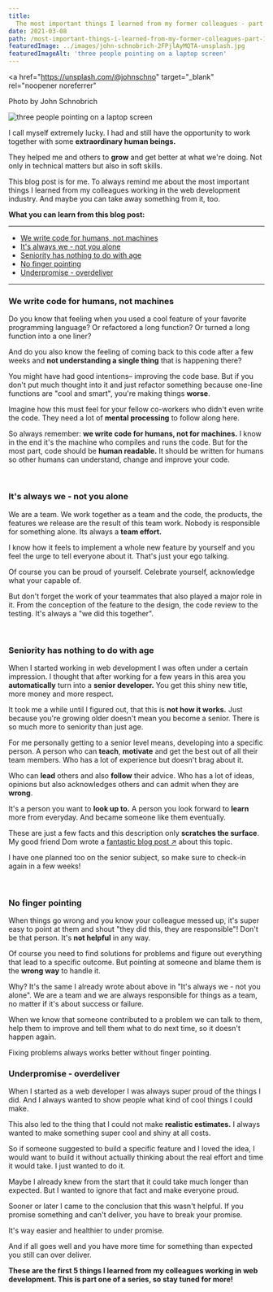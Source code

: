 ```yaml
---
title:
  The most important things I learned from my former colleagues - part 1
date: 2021-03-08
path: /most-important-things-i-learned-from-my-former-colleagues-part-1
featuredImage: ../images/john-schnobrich-2FPjlAyMQTA-unsplash.jpg
featuredImageAlt: 'three people pointing on a laptop screen'
---
```


<a
  href="https://unsplash.com/@johnschno"
  target="_blank"
  rel="noopener noreferrer"
>
  Photo by John Schnobrich
</a>

![three people pointing on a laptop screen](../images/john-schnobrich-2FPjlAyMQTA-unsplash.jpg)

I call myself extremely lucky. I had and still have the opportunity to work
together with some **extraordinary human beings.**

They helped me and others to **grow** and get better at what we're doing. Not
only in technical matters but also in soft skills.

This blog post is for me. To always remind me about the most important things I
learned from my colleagues working in the web development industry. And maybe
you can take away something from it, too.

**What you can learn from this blog post:**

---

- [We write code for humans, not machines](#humans)
- [It's always we - not you alone](#team)
- [Seniority has nothing to do with age](#senior)
- [No finger pointing](#finger-pointing)
- [Underpromise - overdeliver](#under-promise)

---

### <a name='humans'></a> We write code for humans, not machines

Do you know that feeling when you used a cool feature of your favorite
programming language? Or refactored a long function? Or turned a long function
into a one liner?

And do you also know the feeling of coming back to this code after a few weeks
and **not understanding a single thing** that is happening there?

You might have had good intentions– improving the code base. But if you don't
put much thought into it and just refactor something because one-line functions
are "cool and smart", you're making things **worse**.

Imagine how this must feel for your fellow co-workers who didn't even write the
code. They need a lot of **mental processing** to follow along here.

So always remember: **we write code for humans, not for machines.** I know in
the end it's the machine who compiles and runs the code. But for the most part,
code should be **human readable.** It should be written for humans so other
humans can understand, change and improve your code.

<br />

### <a name='team'></a> It's always we - not you alone

We are a team. We work together as a team and the code, the products, the
features we release are the result of this team work. Nobody is responsible for
something alone. Its always a **team effort.**

I know how it feels to implement a whole new feature by yourself and you feel
the urge to tell everyone about it. That's just your ego talking.

Of course you can be proud of yourself. Celebrate yourself, acknowledge what
your capable of.

But don't forget the work of your teammates that also played a major role in it.
From the conception of the feature to the design, the code review to the
testing. It's always a "we did this together".

<br />

### <a name='senior'></a> Seniority has nothing to do with age

When I started working in web development I was often under a certain
impression. I thought that after working for a few years in this area you
**automatically** turn into a **senior developer.** You get this shiny new
title, more money and more respect.

It took me a while until I figured out, that this is **not how it works.** Just
because you're growing older doesn't mean you become a senior. There is so much
more to seniority than just age.

For me personally getting to a senior level means, developing into a specific
person. A person who can **teach**, **motivate** and get the best out of all
their team members. Who has a lot of experience but doesn't brag about it.

Who can **lead** others and also **follow** their advice. Who has a lot of
ideas, opinions but also acknowledges others and can admit when they are
**wrong**.

It's a person you want to **look up to.** A person you look forward to **learn**
more from everyday. And became someone like them eventually.

These are just a few facts and this description only **scratches the surface**.
My good friend Dom wrote a <a href="https://islovely.co/posts/how-to-go-from-junior-to-senior-developer" target="_blank">fantastic blog post &#8599;</a> about this topic.

I have one planned too on the senior subject, so make sure to check-in again in
a few weeks!

<br />

### <a name='finger-pointing'></a> No finger pointing

When things go wrong and you know your colleague messed up, it's super easy to
point at them and shout "they did this, they are responsible"! Don't be that
person. It's **not helpful** in any way.

Of course you need to find solutions for problems and figure out everything that
lead to a specific outcome. But pointing at someone and blame them is the
**wrong way** to handle it.

Why? It's the same I already wrote about above in "It's always we - not you
alone". We are a team and we are always responsible for things as a team, no
matter if it's about success or failure.

When we know that someone contributed to a problem we can talk to them, help
them to improve and tell them what to do next time, so it doesn't happen again.

Fixing problems always works better without finger pointing.

<CoffeeHint />

### <a name='under-promise'></a> Underpromise - overdeliver

When I started as a web developer I was always super proud of the things I did.
And I always wanted to show people what kind of cool things I could make.

This also led to the thing that I could not make **realistic estimates.** I
always wanted to make something super cool and shiny at all costs.

So if someone suggested to build a specific feature and I loved the idea, I
would want to build it without actually thinking about the real effort and time
it would take. I just wanted to do it.

Maybe I already knew from the start that it could take much longer than
expected. But I wanted to ignore that fact and make everyone proud.

Sooner or later I came to the conclusion that this wasn't helpful. If you
promise something and can't deliver, you have to break your promise.

It's way easier and healthier to under promise.

And if all goes well and you have more time for something than expected you
still can over deliver.

**These are the first 5 things I learned from my colleagues working in web
development. This is part one of a series, so stay tuned for more!**
